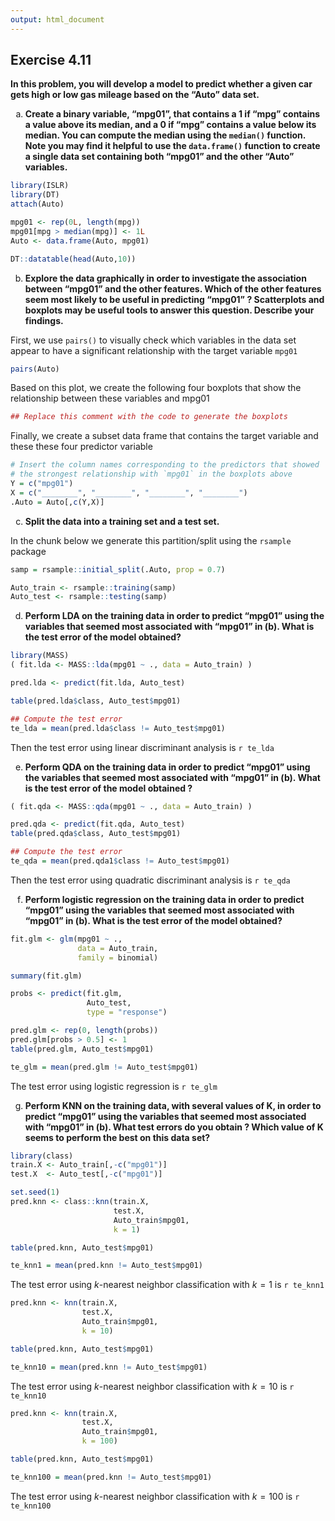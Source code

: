 ```yaml
---
output: html_document
---
```


## Exercise 4.11

__In this problem, you will develop a model to predict whether a given car gets high or low gas mileage based on the "Auto" data set.__

a. __Create a binary variable, "mpg01", that contains a 1 if "mpg" contains a value above its median, and a 0 if "mpg" contains a value below its median. You can compute the median using the `median()` function. Note you may find it helpful to use the `data.frame()` function to create a single data set containing both "mpg01" and the other "Auto" variables.__

```r
library(ISLR)
library(DT)
attach(Auto)

mpg01 <- rep(0L, length(mpg))
mpg01[mpg > median(mpg)] <- 1L
Auto <- data.frame(Auto, mpg01)

DT::datatable(head(Auto,10))
```

b. __Explore the data graphically in order to investigate the association between "mpg01" and the other features. Which of the other features seem most likely to be useful in predicting "mpg01" ? Scatterplots and boxplots may be useful tools to answer this question. Describe your findings.__

First, we use `pairs()` to visually check which variables in the data set appear to have a significant relationship with the target variable `mpg01`

```r
pairs(Auto)
```

Based on this plot, we create the following four boxplots that show the relationship between these variables and mpg01

```r
## Replace this comment with the code to generate the boxplots
```

Finally, we create a subset data frame that contains the target variable and these these four predictor variable

```r
# Insert the column names corresponding to the predictors that showed
# the strongest relationship with `mpg01` in the boxplots above  
Y = c("mpg01")
X = c("________", "________", "________", "________")
.Auto = Auto[,c(Y,X)]
```

c. __Split the data into a training set and a test set.__

In the chunk below we generate this partition/split using the `rsample` package

```r
samp = rsample::initial_split(.Auto, prop = 0.7)

Auto_train <- rsample::training(samp)
Auto_test <- rsample::testing(samp)
```

d. __Perform LDA on the training data in order to predict "mpg01" using the variables that seemed most associated with "mpg01" in (b). What is the test error of the model obtained?__

```r
library(MASS)
( fit.lda <- MASS::lda(mpg01 ~ ., data = Auto_train) )

pred.lda <- predict(fit.lda, Auto_test)

table(pred.lda$class, Auto_test$mpg01)

## Compute the test error
te_lda = mean(pred.lda$class != Auto_test$mpg01)
```

Then the test error using linear discriminant analysis is `r te_lda`

e. __Perform QDA on the training data in order to predict "mpg01" using the variables that seemed most associated with "mpg01" in (b). What is the test error of the model obtained ?__

```r
( fit.qda <- MASS::qda(mpg01 ~ ., data = Auto_train) )

pred.qda <- predict(fit.qda, Auto_test)
table(pred.qda$class, Auto_test$mpg01)

## Compute the test error
te_qda = mean(pred.qda1$class != Auto_test$mpg01)
```

Then the test error using quadratic discriminant analysis is `r te_qda`

f. __Perform logistic regression on the training data in order to predict "mpg01" using the variables that seemed most associated with "mpg01" in (b). What is the test error of the model obtained?__

```r
fit.glm <- glm(mpg01 ~ ., 
               data = Auto_train, 
               family = binomial)

summary(fit.glm)

probs <- predict(fit.glm, 
                 Auto_test, 
                 type = "response")

pred.glm <- rep(0, length(probs))
pred.glm[probs > 0.5] <- 1
table(pred.glm, Auto_test$mpg01)

te_glm = mean(pred.glm != Auto_test$mpg01)
```

The test error using logistic regression is `r te_glm`

g. __Perform KNN on the training data, with several values of K, in order to predict "mpg01" using the variables that seemed most associated with "mpg01" in (b). What test errors do you obtain ? Which value of K seems to perform the best on this data set?__

```r
library(class)
train.X <- Auto_train[,-c("mpg01")]
test.X  <- Auto_test[,-c("mpg01")]

set.seed(1)
pred.knn <- class::knn(train.X, 
                       test.X, 
                       Auto_train$mpg01, 
                       k = 1)

table(pred.knn, Auto_test$mpg01)

te_knn1 = mean(pred.knn != Auto_test$mpg01)
```

The test error using $k$-nearest neighbor classification with $k=1$ is `r te_knn1`

```r
pred.knn <- knn(train.X, 
                test.X, 
                Auto_train$mpg01, 
                k = 10)

table(pred.knn, Auto_test$mpg01)

te_knn10 = mean(pred.knn != Auto_test$mpg01)
```

The test error using $k$-nearest neighbor classification with $k=10$ is `r te_knn10`

```r
pred.knn <- knn(train.X, 
                test.X, 
                Auto_train$mpg01, 
                k = 100)

table(pred.knn, Auto_test$mpg01)

te_knn100 = mean(pred.knn != Auto_test$mpg01)
```

The test error using $k$-nearest neighbor classification with $k=100$ is `r te_knn100`
